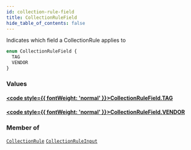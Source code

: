 ```yaml
---
id: collection-rule-field
title: CollectionRuleField
hide_table_of_contents: false
---
```








Indicates which field a CollectionRule applies to

```graphql
enum CollectionRuleField {
  TAG
  VENDOR
}
```


### Values

#### [<code style={{ fontWeight: 'normal' }}>CollectionRuleField.<b>TAG</b></code>](#) 
> 
> 

#### [<code style={{ fontWeight: 'normal' }}>CollectionRuleField.<b>VENDOR</b></code>](#) 
> 
> 



### Member of

[`CollectionRule`](/demand/api/graphql-admin/reference/objects/collection-rule)  <Badge class="secondary" text="object"/><Bullet />[`CollectionRuleInput`](/demand/api/graphql-admin/reference/inputs/collection-rule-input)  <Badge class="secondary" text="input"/>



